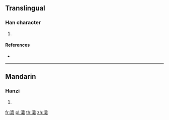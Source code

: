 {{character info/new}}
==Translingual==

===Han character===
{{Han char|rn=85|rad=水|as=17|sn=20|four=31162|canj=EMBU|ids=⿰氵霜}}

# {{defn|Han|sort=水17}}

====References====
* {{Han ref|kx=0662.020|dkj=18724|dj=1071.120|hdz=31787.080|uh=7040|ud=28736|bh=F466|bd=62566}}

----

==Mandarin==

===Hanzi===
{{cmn-hanzi|pin=[[shuàng]] ([[shuang4]])|wg=shuang<sup>4</sup>}}

# {{defn|lang=cmn|sort=水17}}

[[fr:灀]]
[[pl:灀]]
[[th:灀]]
[[zh:灀]]